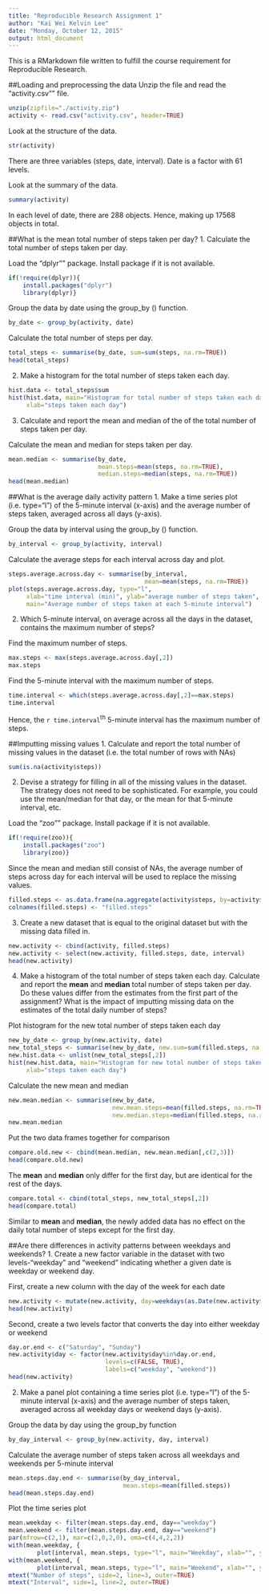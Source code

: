 ```yaml
---
title: "Reproducible Research Assignment 1"
author: "Kai Wei Kelvin Lee"
date: "Monday, October 12, 2015"
output: html_document
---
```


This is a RMarkdown file written to fulfill the course requirement for Reproducible Research.

##Loading and preprocessing the data
Unzip the file and read the "activity.csv"" file.
```r
unzip(zipfile="./activity.zip")
activity <- read.csv("activity.csv", header=TRUE)
```

Look at the structure of the data.
```r
str(activity)
```

There are three variables (steps, date, interval). Date is a factor with 61 levels.

Look at the summary of the data.
```r
summary(activity)
```

In each level of date, there are 288 objects. Hence, making up 17568 objects in total.

##What is the mean total number of steps taken per day?
1. Calculate the total number of steps taken per day.

Load the "dplyr"" package. Install package if it is not available.
```r
if(!require(dplyr)){
    install.packages("dplyr")
    library(dplyr)}
```

Group the data by date using the group_by () function.
```r
by_date <- group_by(activity, date)
```

Calculate the total number of steps per day.
```r
total_steps <- summarise(by_date, sum=sum(steps, na.rm=TRUE))
head(total_steps)
```

2. Make a histogram for the total number of steps taken each day.
```r
hist.data <- total_steps$sum
hist(hist.data, main="Histogram for total number of steps taken each day",
     xlab="steps taken each day")
```

3. Calculate and report the mean and median of the of the total number of steps taken per day.

Calculate the mean and median for steps taken per day.
```r
mean.median <- summarise(by_date, 
                         mean.steps=mean(steps, na.rm=TRUE), 
                         median.steps=median(steps, na.rm=TRUE))
head(mean.median)
```

##What is the average daily activity pattern
1. Make a time series plot (i.e. type="l") of the 5-minute interval (x-axis) and the average number of steps taken, averaged across all days (y-axis).

Group the data by interval using the group_by () function.
```r
by_interval <- group_by(activity, interval)
```

Calculate the average steps for each interval across day and plot.
```r
steps.average.across.day <- summarise(by_interval,
                                      mean=mean(steps, na.rm=TRUE))
plot(steps.average.across.day, type="l", 
     xlab="time interval (min)", ylab="average number of steps taken",
     main="Average number of steps taken at each 5-minute interval")
```

2. Which 5-minute interval, on average across all the days in the dataset, contains the maximum number of steps?

Find the maximum number of steps.
```r
max.steps <- max(steps.average.across.day[,2])
max.steps
```
Find the 5-minute interval with the maximum number of steps.
```r
time.interval <- which(steps.average.across.day[,2]==max.steps)
time.interval
```
Hence, the `r time.interval`<sup>th</sup> 5-minute interval has the maximum number of steps.

##Imputting missing values
1. Calculate and report the total number of missing values in the dataset (i.e. the total number of rows with NAs)
```r
sum(is.na(activity$steps))
```

2. Devise a strategy for filling in all of the missing values in the dataset. The strategy does not need to be sophisticated. For example, you could use the mean/median for that day, or the mean for that 5-minute interval, etc.

Load the "zoo"" package. Install package if it is not available.
```r
if(!require(zoo)){
    install.packages("zoo")
    library(zoo)}
```
Since the mean and median still consist of NAs, the average number of steps across day for each interval will be used to replace the missing values.
```r
filled.steps <- as.data.frame(na.aggregate(activity$steps, by=activity$interval))
colnames(filled.steps) <- "filled.steps"
```

3. Create a new dataset that is equal to the original dataset but with the missing data filled in.
```r
new.activity <- cbind(activity, filled.steps)
new.activity <- select(new.activity, filled.steps, date, interval)
head(new.activity)
```

4. Make a histogram of the total number of steps taken each day. Calculate and report the **mean** and **median** total number of steps taken per day. Do these values differ from the estimates from the first part of the assignment? What is the impact of imputting missing data on the estimates of the total daily number of steps?

Plot histogram for the new total number of steps taken each day
```r
new_by_date <- group_by(new.activity, date)
new_total_steps <- summarise(new_by_date, new.sum=sum(filled.steps, na.rm=TRUE))
new.hist.data <- unlist(new_total_steps[,2])
hist(new.hist.data, main="Histogram for new total number of steps taken each day",
     xlab="steps taken each day")
```

Calculate the new mean and median
```r
new.mean.median <- summarise(new_by_date,
                             new.mean.steps=mean(filled.steps, na.rm=TRUE),
                             new.median.steps=median(filled.steps, na.rm=TRUE))
new.mean.median
```

Put the two data frames together for comparison
```r
compare.old.new <- cbind(mean.median, new.mean.median[,c(2,3)])
head(compare.old.new)
```

The **mean** and **median** only differ for the first day, but are identical for the rest of the days.
```r
compare.total <- cbind(total_steps, new_total_steps[,2])
head(compare.total)
```

Similar to **mean** and **median**, the newly added data has no effect on the daily total number of steps except for the first day.

##Are there differences in activity patterns between weekdays and weekends?
1. Create a new factor variable in the dataset with two levels-"weekday" and "weekend" indicating whether a given date is weekday or weekend day.

First, create a new column with the day of the week for each date
```r
new.activity <- mutate(new.activity, day=weekdays(as.Date(new.activity$date)))
head(new.activity)
```

Second, create a two levels factor that converts the day into either weekday or weekend
```r
day.or.end <- c("Saturday", "Sunday")
new.activity$day <- factor(new.activity$day%in%day.or.end,
                           levels=c(FALSE, TRUE),
                           labels=c("weekday", "weekend"))
head(new.activity)
```

2. Make a panel plot containing a time series plot (i.e. type="l") of the 5-minute interval (x-axis) and the average number of steps taken, averaged across all weekday days or weekend days (y-axis).

Group the data by day using the group_by function
```r
by_day_interval <- group_by(new.activity, day, interval)
```

Calculate the average number of steps taken across all weekdays and weekends per 5-minute interval
```r
mean.steps.day.end <- summarise(by_day_interval,
                                mean.steps=mean(filled.steps))
head(mean.steps.day.end)
```

Plot the time series plot
```r
mean.weekday <- filter(mean.steps.day.end, day=="weekday")
mean.weekend <- filter(mean.steps.day.end, day=="weekend")
par(mfrow=c(2,1), mar=c(2,0,2,0), oma=c(4,4,2,2))
with(mean.weekday, {
        plot(interval, mean.steps, type="l", main="Weekday", xlab="", ylab="")})
with(mean.weekend, {
        plot(interval, mean.steps, type="l", main="Weekend", xlab="", ylab="")})
mtext("Number of steps", side=2, line=3, outer=TRUE)
mtext("Interval", side=1, line=2, outer=TRUE)
```
